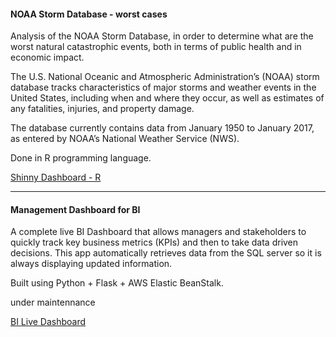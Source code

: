 #### NOAA Storm Database - worst cases

Analysis of the NOAA Storm Database, in order to determine what are the worst natural catastrophic events, both in terms of public health and in economic impact. 

The U.S. National Oceanic and Atmospheric Administration’s (NOAA) storm database tracks characteristics of major storms and weather events in the United States, including when and where they occur, as well as estimates of any fatalities, injuries, and property damage.

The database currently contains data from January 1950 to January 2017, as entered by NOAA’s National Weather Service (NWS).

Done in R programming language.

[Shinny Dashboard - R](https://erickfis.shinyapps.io/noaa_storm_db_-_economic_losses_-_nvd3/)

***

#### Management Dashboard for BI

A complete live BI Dashboard that allows managers and stakeholders to quickly track key business metrics (KPIs) and then to take data driven decisions. This app automatically retrieves data from the SQL server so it is always displaying updated information.

Built using Python + Flask + AWS Elastic BeanStalk.

under maintennance 

[BI Live Dashboard](http://gerencial.sa-east-1.elasticbeanstalk.com/)
